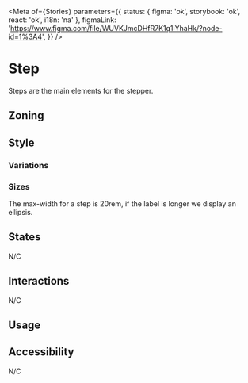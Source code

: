 

<Meta
	of={Stories}
	parameters={{
		status: { figma: 'ok', storybook: 'ok', react: 'ok', i18n: 'na' },
		figmaLink: 'https://www.figma.com/file/WUVKJmcDHfR7K1q1lYhaHk/?node-id=1%3A4',
	}}
/>

# Step

Steps are the main elements for the stepper.

## Zoning

<FigmaImage
	src="https://www.figma.com/file/qc8oUSyVJM67gSsbTShftt/%F0%9F%93%90-Zoning?node-id=952%3A229"
	alt="zoning image for the steps"
/>

## Style

### Variations

<FigmaImage
	src="https://www.figma.com/file/WUVKJmcDHfR7K1q1lYhaHk/Stepper?node-id=816%3A25605"
	alt="states image for the steps"
/>

<Canvas>
	<Story story={Stories.Default} />
</Canvas>

### Sizes

The max-width for a step is 20rem, if the label is longer we display an ellipsis.

<Canvas>
	<Story story={Stories.Overflow} />
</Canvas>

## States

N/C

## Interactions

N/C

## Usage

<Canvas>
	<Story of={Stories.Usage} />
</Canvas>

<ArgsTable story="usage" />

## Accessibility

N/C
